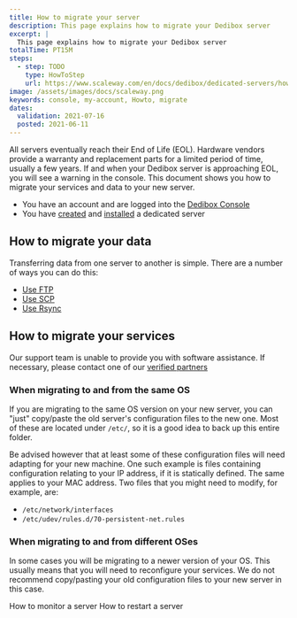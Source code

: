 ```yaml
---
title: How to migrate your server
description: This page explains how to migrate your Dedibox server
excerpt: |
  This page explains how to migrate your Dedibox server
totalTime: PT15M
steps:
  - step: TODO
    type: HowToStep
    url: https://www.scaleway.com/en/docs/dedibox/dedicated-servers/how-to/migrate-server
image: /assets/images/docs/scaleway.png
keywords: console, my-account, Howto, migrate
dates:
  validation: 2021-07-16
  posted: 2021-06-11
---
```


All servers eventually reach their End of Life (EOL). Hardware vendors provide a warranty and replacement parts for a limited period of time, usually a few years. If and when your Dedibox server is approaching EOL, you will see a warning in the console. This document shows you how to migrate your services and data to your new server.

<Message type="requirement">

  - You have an account and are logged into the [Dedibox Console](https://console.online.net)
  - You have [created](/dedibox/dedicated-servers/how-to/order-a-server) and [installed](/dedibox/dedicated-servers/how-to/install-a-server) a dedicated server

</Message>

## How to migrate your data

Transferring data from one server to another is simple. There are a number of ways you can do this:

- [Use FTP](/dedibox/dedicated-servers/how-to/connect-to-server/#via-sftp)
- [Use SCP](/dedibox/dedicated-servers/how-to/connect-to-server/#via-scp)
- [Use Rsync](https://documentation.online.net/en/dedicated-server/tutorials/network/rpn-rsync)

## How to migrate your services

<Message type="note">

Our support team is unable to provide you with software assistance. If necessary, please contact one of our [verified partners](https://www.scaleway.com/en/dedibox/outsourcing/)

</Message>

### When migrating to and from the same OS 

If you are migrating to the same OS version on your new server, you can "just" copy/paste the old server's configuration files to the new one. Most of these are located under `/etc/`, so it is a good idea to back up this entire folder. 

Be advised however that at least some of these configuration files will need adapting for your new machine. One such example is files containing configuration relating to your IP address, if it is statically defined. The same applies to your MAC address. Two files that you might need to modify, for example, are:
 
- `/etc/network/interfaces`
- `/etc/udev/rules.d/70-persistent-net.rules`

### When migrating to and from different OSes

In some cases you will be migrating to a newer version of your OS. This usually means that you will need to reconfigure your services. We do not recommend copy/pasting your old configuration files to your new server in this case.

<Navigation title="See Also">
  <PreviousButton to="/dedibox/dedicated-servers/how-to/monitor-server/">How to monitor a server</PreviousButton>
  <NextButton to="/dedibox/dedicated-servers/how-to/restart-server/">How to restart a server</NextButton>
</Navigation>